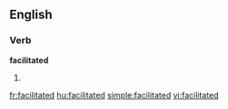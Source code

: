 ==English==

===Verb===
'''facilitated'''

# {{past of|[[facilitate]]}}

[[fr:facilitated]]
[[hu:facilitated]]
[[simple:facilitated]]
[[vi:facilitated]]